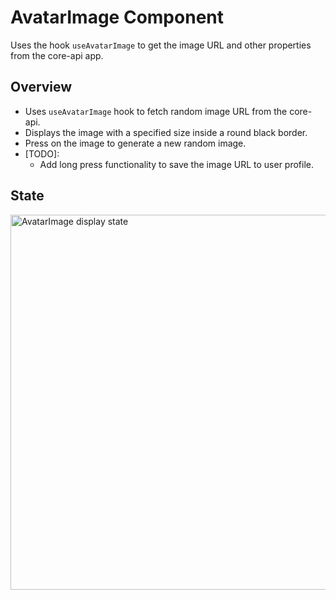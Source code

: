 

# AvatarImage Component

Uses the hook `useAvatarImage` to get the image URL and other properties from the core-api app.

## Overview

- Uses `useAvatarImage` hook to fetch random image URL from the core-api.
- Displays the image with a specified size inside a round black border.
- Press on the image to generate a new random image.
- [TODO]: 
    - Add long press functionality to save the image URL to user profile.

<AvatarImage size={360} saved=''/>

## State

<img src="https://github.com/avacollins/simple-tarot/blob/main/assets/avatar-image-display-state.png" alt="AvatarImage display state" width="600"/>



